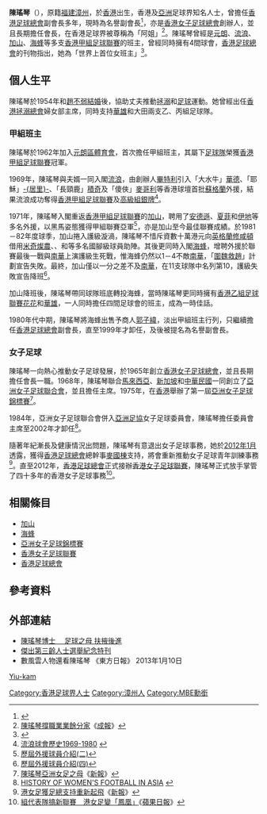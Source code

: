 '''陳瑤琴'''{{MBE}}（{{Lang-en|Chan Yiu-kam, Veronica}}），原籍[[福建|福建]][[漳州|漳州]]，於[[香港|香港]]出生，香港及[[亞洲|亞洲]]足球界知名人士，曾擔任[[香港足球總會|香港足球總會]]副會長多年，現時為名譽副會長<ref>{{Cite web |url=http://www.hkfa.com/zh-hk/load_page.php?pid=6 |title=香港足球總會管理架構 |access-date=2010-04-18 |archive-date=2015-04-12 |archive-url=https://web.archive.org/web/20150412183509/http://www2.hkfa.com/zh-hk/load_page.php?pid=6 |dead-url=no }}</ref>，亦是[[香港女子足球總會|香港女子足球總會]]創辦人，並且長期擔任會長，在香港足球界被尊稱為「阿姐」<ref>[http://www.singpao.com/NewsArticle.aspx?NewsID=163148&Lang=tc 陳瑤琴撐職業業餘分家]{{dead link|date=2018年5月 |bot=InternetArchiveBot |fix-attempted=yes }}《[[成報|成報]]》</ref>。陳瑤琴曾經是[[元朗區體育會|元朗]]、[[香港流浪足球會|流浪]]、[[加山|加山]]、[[海蜂足球隊|海蜂]]等多支[[香港甲組足球聯賽|香港甲組足球聯賽]]的班主，曾經同時擁有4間球會，[[香港足球總會|香港足球總會]]的刊物指出，她為「世界上首位女班主」<ref>{{Cite web |url=http://life.mingpao.com/cfm/dailynews3b.cfm?File=20040501%2Fnalsr%2Fsrk1.txt |title=「女鍾馗」陳瑤琴搞波40年 |access-date=2022-02-13 |archive-date=2016-11-13 |archive-url=https://web.archive.org/web/20161113114042/http://life.mingpao.com/cfm/dailynews3b.cfm?File=20040501%2Fnalsr%2Fsrk1.txt |dead-url=no }}</ref>。

==個人生平==
陳瑤琴於1954年和[[趙不弱|趙不弱]][[結婚|結婚]]後，協助丈夫推動[[拯溺|拯溺]]和[[足球|足球]]運動。她曾經出任[[香港拯溺總會|香港拯溺總會]]婦女部主席，同時支持[[華雄體育會|華雄]]和大田兩支乙、丙組足球隊。

===甲組班主===
陳瑤琴於1962年加入[[元朗區體育會|元朗區體育會]]，首次擔任甲組班主，其屬下[[元朗區體育會足球隊|足球隊]]榮獲[[香港甲組足球聯賽|香港甲組足球聯賽]]冠軍。

1969年，陳瑤琴與夫婿一同入閣[[香港流浪足球會|流浪]]，由創辦人[[畢特利|畢特利]]引入「大水牛」[[華德·遮律|華德]]、「耶穌」[[戴歷·居里|-{居里}-]]、「長頸鹿」[[積奇·端納|積奇]]及「傻俠」[[麥哥利|麥哥利]]等香港球壇首批[[蘇格蘭|蘇格蘭]]外援，結果流浪成功奪得[[香港甲組足球聯賽|香港甲組足球聯賽]]及[[香港足球高級銀牌賽|高級組銀牌]]<ref>[http://www.rangers.com.hk/history.html#19691980 流浪球會歷史1969-1980] {{webarchive|url=https://web.archive.org/web/20100110055303/http://www.rangers.com.hk/history.html |date=2010-01-10 }}</ref>。

1971年，陳瑤琴入閣重返[[香港甲組足球聯賽|香港甲組足球聯賽]]的[[加山|加山]]，聘用了[[安德遜|安德遜]]、[[夏菲|夏菲]]和[[伊地|伊地]]等多名外援，以黑馬姿態獲得甲組聯賽亞軍<ref>[http://www.hkfa.com/includes_files/board_details.php?news_id=5227 歷屆外援球員介紹(二)]</ref>，亦是加山至今最佳聯賽成績。於1981－82年度球季，加山捲入護級漩渦，陳瑤琴不惜斥資數十萬港元向[[英格蘭|英格蘭]][[修咸頓足球會|修咸頓]]借用[[陳亮鏞|米奇燦農]]、{{tsl|en|Steve Williams (footballer born 1958)||史堤夫威廉士}}、{{tsl|en|David Armstrong (footballer born 1954)||大衛岩士唐}}和{{tsl|en|Mark Wright (footballer born 1963)||麥克胡禮}}等多名國腳級球員助陣。其後更同時入閣[[海蜂足球隊|海蜂]]，增聘外援於聯賽最後一戰與[[南華足球隊|南華]]上演護級生死戰，惟海蜂仍然以1－4不敵[[南華足球隊|南華]]，「[[圍魏救趙|圍魏救趙]]」計劃宣告失敗。最終，加山僅以一分之差不及[[南華足球隊|南華]]，在11支球隊中名列第10，護級失敗宣告降班<ref>[http://www.hkfa.com/includes_files/board_details.php?news_id=5271 歷屆外援球員介紹(四)]</ref>。

加山降班後，陳瑤琴帶同球隊班底轉投海蜂，當時陳瑤琴更同時擁有[[香港乙組足球聯賽|香港乙組足球聯賽]][[花花足球會|花花]]和[[華雄體育會|華雄]]，一人同時擔任四間足球會的班主，成為一時佳話。

1980年代中期，陳瑤琴將海蜂出售予商人[[郭子緯|郭子緯]]，淡出甲組班主行列，只繼續擔任[[香港足球總會|香港足球總會]]副會長，直至1999年才卸任，及後被提名為名譽副會長。

===女子足球===
陳瑤琴一向熱心推動女子足球發展，於1965年創立[[香港女子足球總會|香港女子足球總會]]，並且長期擔任會長一職。1968年，陳瑤琴聯合[[馬來西亞|馬來西亞]]、[[新加坡|新加坡]]和[[中華民國|中華民國]]一同創立了[[亞洲女子足球聯合會|亞洲女子足球聯合會]]，並且擔任主席。1975年，在[[香港|香港]]舉辦了第一屆[[亞洲女子足球錦標賽|亞洲女子足球錦標賽]]<ref>[http://www.hkdailynews.com.hk/sports.php?id=193212 陳瑤琴亞洲女足之母]{{dead link|date=2018年5月 |bot=InternetArchiveBot |fix-attempted=yes }}《[[新報_(香港)|新報]]》</ref>。

1984年，亞洲女子足球聯合會併入[[亞洲足協|亞洲足協]]女子足球委員會，陳瑤琴擔任委員會主席至2002年才卸任<ref>[http://laj.ifrance.com/actfi16.htm HISTORY OF WOMEN'S FOOTBALL IN ASIA] {{webarchive|url=https://web.archive.org/web/20100419172128/http://laj.ifrance.com/actfi16.htm |date=2010-04-19 }}</ref>。

隨著年紀漸長及健康情況出問題，陳瑤琴有意退出女子足球事務，她於[[2012年1月|2012年1月]]透露，獲得[[香港足球總會|香港足球總會]]總幹事[[麥國棟|麥國棟]]支持，將會重新推動女子足球青年訓練事務<ref>[http://www.hkdailynews.com.hk/sports.php?id=206004 港女足獲足總支持重新起飛]{{dead link|date=2018年5月 |bot=InternetArchiveBot |fix-attempted=yes }}《[[新報_(香港)|新報]]》</ref>。直至2012年，[[香港足球總會|香港足球總會]]正式接辦[[香港女子足球聯賽|香港女子足球聯賽]]，陳瑤琴正式放手掌管了四十多年的香港女子足球事務<ref>[http://hk.apple.nextmedia.com/sports/art/20130117/18136926 組代表隊搞新聯賽　港女足變「鳳凰」]《[[蘋果日報|蘋果日報]]》</ref>。

==相關條目==
*[[加山|加山]]
*[[海蜂足球隊|海蜂]]
*[[亞洲女子足球錦標賽|亞洲女子足球錦標賽]]
*[[香港女子足球聯賽|香港女子足球聯賽]]
*[[香港足球總會|香港足球總會]]

==參考資料==
<div class="references-small">
<references />
</div>

==外部連結==
* [https://web.archive.org/web/20160304074204/http://paper.wenweipo.com/2011/04/01/zt1104010033.htm 陳瑤琴博士 　足球之母 扶掖後進]
* [http://www.heh.com/NR/rdonlyres/2FA8BAC2-3615-4610-890D-BC436AC67F23/0/Programmebrochure.pdf 傑出第三齡人士選舉紀念特刊]
* 數風雲人物還看陳瑤琴 《東方日報》 2013年1月10日

{{DEFAULTSORT:Chan Yiu-kam, Veronica}}
[[分類:陳姓|Yiu-kam]]
[[Category:香港足球界人士|Category:香港足球界人士]]
[[Category:漳州人|Category:漳州人]]
[[Category:MBE勳銜|Category:MBE勳銜]]